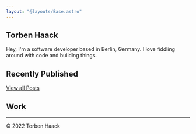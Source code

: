 ```yaml
---
layout: "@layouts/Base.astro"
---
```





<section class="flex flex-col items-baseline justify-between mt-4 sm:flex-row gap-x-2">

# Torben Haack

<div class="flex flex-row not-prose gap-x-2">

<TwitterButton />
<GitHubButton />

</div>

</section>

Hey, I'm a software developer based in Berlin, Germany.
I love fiddling around with code and building things.

## Recently Published

<RecentlyPublished />

[View all Posts](/posts)

## Work

<Work />

---

&copy; 2022 Torben Haack
